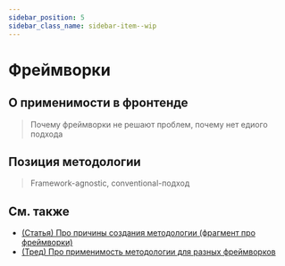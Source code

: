 ```yaml
---
sidebar_position: 5
sidebar_class_name: sidebar-item--wip
---
```



# Фреймворки

<WIP ticket="58" />

## О применимости в фронтенде

> Почему фреймворки не решают проблем, почему нет едиого подхода

## Позиция методологии

> Framework-agnostic, conventional-подход

## См. также

- [(Статья) Про причины создания методологии (фрагмент про фреймворки)](/docs/about/motivation)
- [(Тред) Про применимость методологии для разных фреймворков](https://t.me/feature_sliced/3867)

